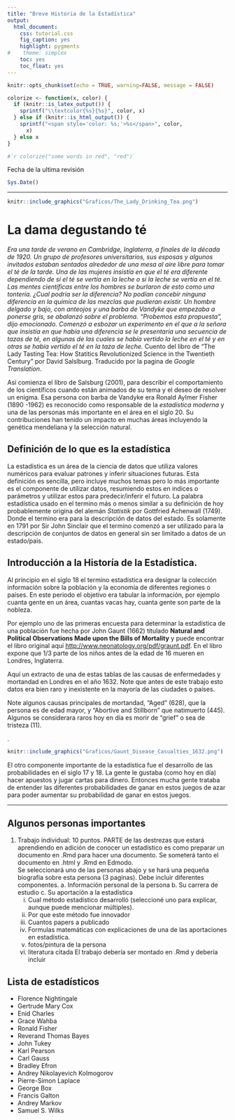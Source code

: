 ```yaml
---
title: "Breve Historia de la Estadística"
output:
  html_document:
    css: tutorial.css
    fig_caption: yes
    highlight: pygments
#    theme: simplex
    toc: yes
    toc_float: yes
---
```


```r
knitr::opts_chunk$set(echo = TRUE, warning=FALSE, message = FALSE)

```


```r
colorize <- function(x, color) {
  if (knitr::is_latex_output()) {
    sprintf("\\textcolor{%s}{%s}", color, x)
  } else if (knitr::is_html_output()) {
    sprintf("<span style='color: %s;'>%s</span>", color, 
      x)
  } else x
}

#`r colorize("some words in red", "red")`


```

Fecha de la ultima revisión
```r

Sys.Date()
```

***



```r
knitr::include_graphics("Graficos/The_Lady_Drinking_Tea.png")
```

# La dama degustando té

*Era una tarde de verano en Cambridge, Inglaterra, a finales de la década de 1920. Un grupo de profesores universitarios, sus esposas y algunos invitados estaban sentados alrededor de una mesa al aire libre para tomar el té de la tarde. Una de las mujeres insistía en que el té era diferente dependiendo de si el té se vertía en la leche o si la leche se vertía en el té. Las mentes científicas entre los hombres se burlaron de esto como una tontería. ¿Cual podría ser la diferencia? No podían concebir ninguna diferencia en la química de las mezclas que pudieran existir. Un hombre delgado y bajo, con anteojos y una barba de Vandyke que empezaba a ponerse gris, se abalanzó sobre el problema. "Probemos esta propuesta", dijo emocionado. Comenzó a esbozar un experimento en el que a la señora que insistía en que había una diferencia se le presentaría una secuencia de tazas de té, en algunas de las cuales se había vertido la leche en el té y en otras se había vertido el té en la taza de leche.*  Cuento del libro de "The Lady Tasting Tea: How Statitics Revolutionized Science in the Twentieth Century" por David Salslburg.   Traducido por la pagina de *Google Translation*.

Así comienza el libro de Salsburg (2001), para describir el comportamiento de los científicos cuando están animados de su tema y el deseo de resolver un enigma. Esa persona con barba de Vandyke era Ronald Aylmer Fisher (1890 -1962) es reconocido como responsable de la *estadística moderna* y una de las personas más importante en el área en el siglo 20. Su contribuciones han tenido un impacto en muchas áreas incluyendo la genética mendeliana y la selección natural.    

## Definición de lo que es la estadística

La estadística es un área de la ciencia de datos que utiliza valores numéricos para evaluar patrones y inferir situaciones futuras. Esta definición es sencilla, pero incluye muchos temas pero lo más importante es el componente de utilizar datos, resumiendo estos en indices o parámetros y utilizar estos para predecir/inferir el futuro.  La palabra estadística usado en el termino más o menos similar a su definición de hoy probablemente origina del alemán *Statistik* por Gottfried Achenwall (1749).  Donde el termino era para la descripción de datos del estado. Es solamente en 1791 por Sir John Sinclair que el termino comenzó a ser utilizado para la descripción de conjuntos de datos en general sin ser limitado a datos de un estado/pais.      



## Introducción a la Historía de la Estadística. 

Al principio en el siglo 18 el termino estadística era designar la colección información sobre la población y la economía de diferentes regiones o países.  En este periodo el objetivo era tabular la información, por ejemplo cuanta gente en un área, cuantas vacas hay, cuanta gente son parte de la nobleza.  

Por ejemplo uno de las primeras encuesta para determinar la estadística de una población fue hecha por John Gaunt (1662) titulado **Natural and Political Observations Made upon the Bills of Mortality** y puede encontrar el libro original aquí <http://www.neonatology.org/pdf/graunt.pdf>. En el libro expone que 1/3 parte de los niños antes de la edad de 16 mueren en Londres, Inglaterra. 

Aquí un extracto de una de estas tablas de las causas de enfermedades y mortandad en Londres en el año 1632.  Note que antes de este trabajo esto datos era bien raro y inexistente en la mayoría de las ciudades o países. 

Note algunos causas principales de mortandad, "Aged" (628), que la persona es de edad mayor, y "Abortive and Stillborn" que natimuerto (445).   Algunos se considerara raros hoy en día es morir de "grief" o sea de tristeza (11). 

.    
```r
knitr::include_graphics("Graficos/Gaunt_Disease_Casualties_1632.png")
```

El otro componente importante de la estadística fue el desarrollo de las probabilidades en el siglo 17 y 18.  La gente le gustaba (como hoy en día) hacer apuestos y jugar cartas para dinero. Entonces mucha gente trataba de entender las diferentes probabilidades de ganar en estos juegos de azar para poder aumentar su probabilidad de ganar en estos juegos.  


***



## Algunos personas importantes

  1. Trabajo individual: 10 puntos. PARTE de las destrezas que estará aprendiendo en adición de conocer un estadístico es como preparar un documento en .Rmd para hacer una documento.  Se someterá tanto el documento en .html y .Rmd en Edmodo.  
      Se seleccionará uno de las personas abajo y se hará una pequeña biografía sobre esta persona (3 paginas). Debe incluir diferentes componentes.
    a. Información personal de la persona
    b. Su carrera de estudio
    c. Su aportación a la estadística
        i. Cual método estadístico desarrolló (seleccioné uno para explicar, aunque puede mencionar múltiples).
        ii. Por que este método fue innovador
        iii. Cuantos papers a publicado
        iv. Formulas matemáticas con explicaciones de una de las aportaciones en estadística.
        v. fotos/pintura de la persona
        vi. literatura citada
    El trabajo debería ser montado en .Rmd y debería incluir 
   

    
    
## Lista de estadísticos  

 - Florence Nightingale
 - Gertrude Mary Cox
 - Enid Charles
 - Grace Wahba
 - Ronald Fisher
 - Reverand Thomas Bayes
 - John Tukey
 - Karl Pearson
 - Carl Gauss
 - Bradley Efron
 - Andrey Nikolayevich Kolmogorov
 - Pierre-Simon Laplace 
 - George Box
 - Francis Galton
 - Andrey Markov
 - Samuel S. Wilks
 




